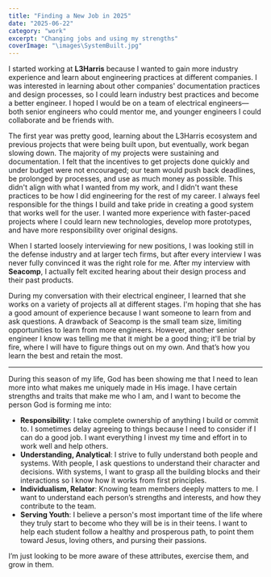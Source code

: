 ```yaml
---
title: "Finding a New Job in 2025"
date: "2025-06-22"
category: "work"
excerpt: "Changing jobs and using my strengths"
coverImage: "\images\SystemBuilt.jpg"
---
```


I started working at **L3Harris** because I wanted to gain more industry experience and learn about engineering practices at different companies. I was interested in learning about other companies' documentation practices and design processes, so I could learn industry best practices and become a better engineer. I hoped I would be on a team of electrical engineers—both senior engineers who could mentor me, and younger engineers I could collaborate and be friends with.

The first year was pretty good, learning about the L3Harris ecosystem and previous projects that were being built upon, but eventually, work began slowing down. The majority of my projects were sustaining and documentation. I felt that the incentives to get projects done quickly and under budget were not encouraged; our team would push back deadlines, be prolonged by processes, and use as much money as possible. This didn't align with what I wanted from my work, and I didn't want these practices to be how I did engineering for the rest of my career. I always feel responsible for the things I build and take pride in creating a good system that works well for the user. I wanted more experience with faster-paced projects where I could learn new technologies, develop more prototypes, and have more responsibility over original designs.

When I started loosely interviewing for new positions, I was looking still in the defense industry and at larger tech firms, but after every interview I was never fully convinced it was the right role for me. After my interview with **Seacomp**, I actually felt excited hearing about their design process and their past products.

During my conversation with their electrical engineer, I learned that she works on a variety of projects all at different stages. I'm hoping that she has a good amount of experience because I want someone to learn from and ask questions. A drawback of Seacomp is the small team size, limiting opportunities to learn from more engineers. However, another senior engineer I know was telling me that it might be a good thing; it'll be trial by fire, where I will have to figure things out on my own. And that’s how you learn the best and retain the most.

---

During this season of my life, God has been showing me that I need to lean more into what makes me uniquely made in His image. I have certain strengths and traits that make me who I am, and I want to become the person God is forming me into:

- **Responsibility**: I take complete ownership of anything I build or commit to. I sometimes delay agreeing to things because I need to consider if I can do a good job. I want everything I invest my time and effort in to work well and help others.
- **Understanding, Analytical**: I strive to fully understand both people and systems. With people, I ask questions to understand their character and decisions. With systems, I want to grasp all the building blocks and their interactions so I know how it works from first principles.
- **Individualism, Relator**: Knowing team members deeply matters to me. I want to understand each person’s strengths and interests, and how they contribute to the team.
- **Serving Youth**: I believe a person's most important time of the life where they truly start to become who they will be is in their teens. I want to help each student follow a healthy and prosperous path, to point them toward Jesus, loving others, and pursing their passions.

I’m just looking to be more aware of these attributes, exercise them, and grow in them.